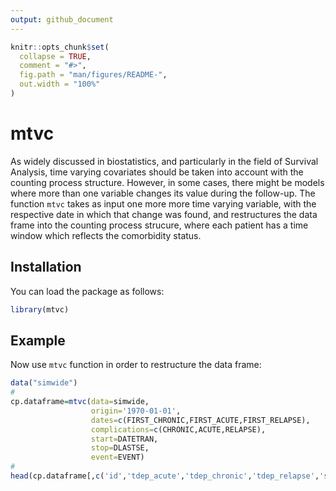 ---
output: github_document
---

```{r, include = FALSE}
knitr::opts_chunk$set(
  collapse = TRUE,
  comment = "#>",
  fig.path = "man/figures/README-",
  out.width = "100%"
)
```

# mtvc

As widely discussed in biostatistics, and particularly in the field of Survival Analysis, time varying covariates should be taken into account with the counting process structure. However, in some cases, there might be models where more than one variable changes its value during the follow-up. The function `mtvc` takes as input one more more time varying variable, with the respective date in which that change was found, and restructures the data frame into the counting process strucure, where each patient has a time window which reflects the comorbidity status.

## Installation

You can load the package as follows:

```{r example}
library(mtvc)
```

## Example

Now use `mtvc` function in order to restructure the data frame:

```{r}
data("simwide")
#
cp.dataframe=mtvc(data=simwide,
                  origin='1970-01-01',
                  dates=c(FIRST_CHRONIC,FIRST_ACUTE,FIRST_RELAPSE),
                  complications=c(CHRONIC,ACUTE,RELAPSE),
                  start=DATETRAN,
                  stop=DLASTSE,
                  event=EVENT) 
#
head(cp.dataframe[,c('id','tdep_acute','tdep_chronic','tdep_relapse','start','stop')])
```
